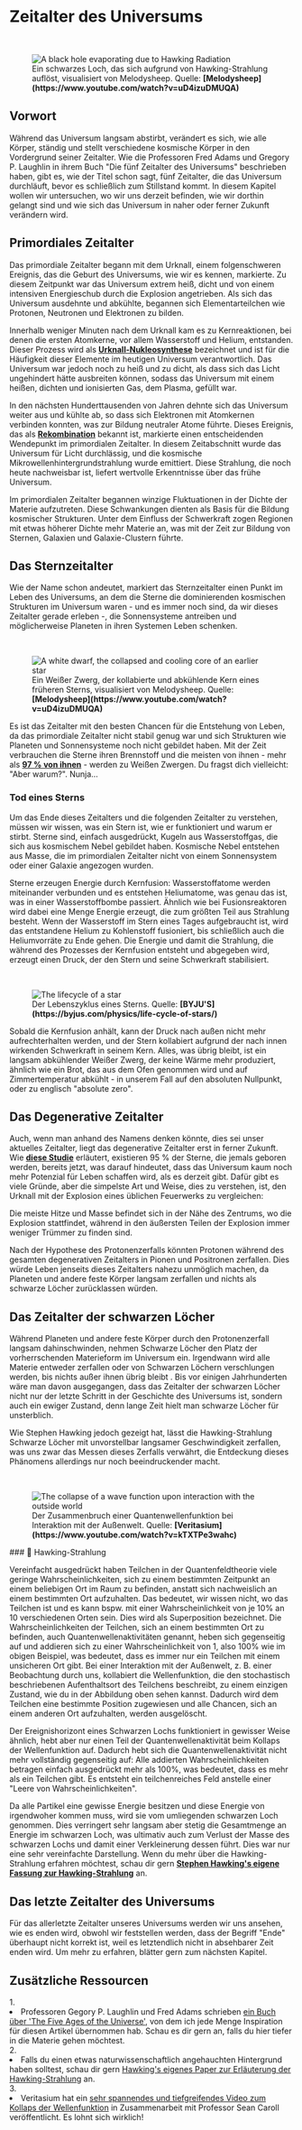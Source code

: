 
# Zeitalter des Universums

<ReadingTime />
<AudioPlayer ident="eras" />

<br/>
<figure>
<Image src={require(".//../../../resources/images/blackhole2.png")} alt="A black hole evaporating due to Hawking Radiation" />
<figcaption style={{ color: "rgb(156, 156, 156)", fontSize: "14px", marginTop: "2px" }}>Ein schwarzes Loch, das sich aufgrund von Hawking-Strahlung auflöst, visualisiert von Melodysheep. Quelle: <strong>[Melodysheep](https://www.youtube.com/watch?v=uD4izuDMUQA)</strong></figcaption>
</figure>

## Vorwort
Während das Universum langsam abstirbt, verändert es sich, wie alle Körper, ständig und stellt verschiedene kosmische Körper in den Vordergrund seiner Zeitalter. Wie die Professoren Fred Adams und Gregory P. Laughlin in ihrem Buch "Die fünf Zeitalter des Universums" beschrieben haben, gibt es, wie der Titel schon sagt, fünf Zeitalter, die das Universum durchläuft, bevor es schließlich zum Stillstand kommt. In diesem Kapitel wollen wir untersuchen, wo wir uns derzeit befinden, wie wir dorthin gelangt sind und wie sich das Universum in naher oder ferner Zukunft verändern wird.

## Primordiales Zeitalter
Das primordiale Zeitalter begann mit dem Urknall, einem folgenschweren Ereignis, das die Geburt des Universums, wie wir es kennen, markierte. Zu diesem Zeitpunkt war das Universum extrem heiß, dicht und von einem intensiven Energieschub durch die Explosion angetrieben. Als sich das Universum ausdehnte und abkühlte, begannen sich Elementarteilchen wie Protonen, Neutronen und Elektronen zu bilden.

Innerhalb weniger Minuten nach dem Urknall kam es zu Kernreaktionen, bei denen die ersten Atomkerne, vor allem Wasserstoff und Helium, entstanden. Dieser Prozess wird als <strong>[Urknall-Nukleosynthese](https://en.wikipedia.org/wiki/Big_Bang_nucleosynthesis)</strong> bezeichnet und ist für die Häufigkeit dieser Elemente im heutigen Universum verantwortlich. Das Universum war jedoch noch zu heiß und zu dicht, als dass sich das Licht ungehindert hätte ausbreiten können, sodass das Universum mit einem heißen, dichten und ionisierten Gas, dem Plasma, gefüllt war.

In den nächsten Hunderttausenden von Jahren dehnte sich das Universum weiter aus und kühlte ab, so dass sich Elektronen mit Atomkernen verbinden konnten, was zur Bildung neutraler Atome führte. Dieses Ereignis, das als <strong>[Rekombination](https://en.wikipedia.org/wiki/Recombination_(cosmology))</strong> bekannt ist, markierte einen entscheidenden Wendepunkt im primordialen Zeitalter. In diesem Zeitabschnitt wurde das Universum für Licht durchlässig, und die kosmische Mikrowellenhintergrundstrahlung wurde emittiert. Diese Strahlung, die noch heute nachweisbar ist, liefert wertvolle Erkenntnisse über das frühe Universum.

Im primordialen Zeitalter begannen winzige Fluktuationen in der Dichte der Materie aufzutreten. Diese Schwankungen dienten als Basis für die Bildung kosmischer Strukturen. Unter dem Einfluss der Schwerkraft zogen Regionen mit etwas höherer Dichte mehr Materie an, was mit der Zeit zur Bildung von Sternen, Galaxien und Galaxie-Clustern führte.

## Das Sternzeitalter
Wie der Name schon andeutet, markiert das Sternzeitalter einen Punkt im Leben des Universums, an dem die Sterne die dominierenden kosmischen Strukturen im Universum waren - und es immer noch sind, da wir dieses Zeitalter gerade erleben -, die Sonnensysteme antreiben und möglicherweise Planeten in ihren Systemen Leben schenken.

<br/>
<figure>
<Image src={require(".//../../../resources/images/whitedwarf.png")} alt="A white dwarf, the collapsed and cooling core of an earlier star" />
<figcaption style={{ color: "rgb(156, 156, 156)", fontSize: "14px", marginTop: "2px" }}>Ein Weißer Zwerg, der kollabierte und abkühlende Kern eines früheren Sterns, visualisiert von Melodysheep. Quelle: <strong>[Melodysheep](https://www.youtube.com/watch?v=uD4izuDMUQA)</strong></figcaption>
</figure>

Es ist das Zeitalter mit den besten Chancen für die Entstehung von Leben, da das primordiale Zeitalter nicht stabil genug war und sich Strukturen wie Planeten und Sonnensysteme noch nicht gebildet haben. Mit der Zeit verbrauchen die Sterne ihren Brennstoff und die meisten von ihnen - mehr als <strong>[97 % von ihnen](https://iopscience.iop.org/article/10.1086/319535)</strong> - werden zu Weißen Zwergen. Du fragst dich vielleicht: "Aber warum?". Nunja...

### Tod eines Sterns
Um das Ende dieses Zeitalters und die folgenden Zeitalter zu verstehen, müssen wir wissen, was ein Stern ist, wie er funktioniert und warum er stirbt. Sterne sind, einfach ausgedrückt, Kugeln aus Wasserstoffgas, die sich aus kosmischem Nebel gebildet haben. Kosmische Nebel entstehen aus Masse, die im primordialen Zeitalter nicht von einem Sonnensystem oder einer Galaxie angezogen wurden.

Sterne erzeugen Energie durch Kernfusion: Wasserstoffatome werden miteinander verbunden und es entstehen Heliumatome, was genau das ist, was in einer Wasserstoffbombe passiert. Ähnlich wie bei Fusionsreaktoren wird dabei eine Menge Energie erzeugt, die zum größten Teil aus Strahlung besteht. Wenn der Wasserstoff im Stern eines Tages aufgebraucht ist, wird das entstandene Helium zu Kohlenstoff fusioniert, bis schließlich auch die Heliumvorräte zu Ende gehen. Die Energie und damit die Strahlung, die während des Prozesses der Kernfusion entsteht und abgegeben wird, erzeugt einen Druck, der den Stern und seine Schwerkraft stabilisiert. 

<br/>
<figure>
<Image src={require(".//../../../resources/images/lifecycle.png")} alt="The lifecycle of a star" />
<figcaption style={{ color: "rgb(156, 156, 156)", fontSize: "14px", marginTop: "2px" }}>Der Lebenszyklus eines Sterns. Quelle: <strong>[BYJU'S](https://byjus.com/physics/life-cycle-of-stars/)</strong></figcaption>
</figure>

Sobald die Kernfusion anhält, kann der Druck nach außen nicht mehr aufrechterhalten werden, und der Stern kollabiert aufgrund der nach innen wirkenden Schwerkraft in seinem Kern.  Alles, was übrig bleibt, ist ein langsam abkühlender Weißer Zwerg, der keine Wärme mehr produziert, ähnlich wie ein Brot, das aus dem Ofen genommen wird und auf Zimmertemperatur abkühlt - in unserem Fall auf den absoluten Nullpunkt, oder zu englisch "absolute zero".

## Das Degenerative Zeitalter
Auch, wenn man anhand des Namens denken könnte, dies sei unser aktuelles Zeitalter, liegt das degenerative Zeitalter erst in ferner Zukunft. Wie <strong>[diese Studie](https://www.wired.com/2012/11/universe-making-stars/#:~:text=That%20means%20that%20rate%20at%20which%20new%20stars,universe%20will%20ever%20see%20have%20already%20been%20born)</strong> erläutert, existieren 95 % der Sterne, die jemals geboren werden, bereits jetzt, was darauf hindeutet, dass das Universum kaum noch mehr Potenzial für Leben schaffen wird, als es derzeit gibt. Dafür gibt es viele Gründe, aber die simpelste Art und Weise, dies zu verstehen, ist, den Urknall mit der Explosion eines üblichen Feuerwerks zu vergleichen:

Die meiste Hitze und Masse befindet sich in der Nähe des Zentrums, wo die Explosion stattfindet, während in den äußersten Teilen der Explosion immer weniger Trümmer zu finden sind.

Nach der Hypothese des Protonenzerfalls könnten Protonen während des gesamten degenerativen Zeitalters in Pionen und Positronen zerfallen. Dies würde Leben jenseits dieses Zeitalters nahezu unmöglich machen, da Planeten und andere feste Körper langsam zerfallen und nichts als schwarze Löcher zurücklassen würden.

## Das Zeitalter der schwarzen Löcher
Während Planeten und andere feste Körper durch den Protonenzerfall langsam dahinschwinden, nehmen Schwarze Löcher den Platz der vorherrschenden Materieform im Universum ein. Irgendwann wird alle Materie entweder zerfallen oder von Schwarzen Löchern verschlungen werden, bis nichts außer ihnen übrig bleibt . Bis vor einigen Jahrhunderten wäre man davon ausgegangen, dass das Zeitalter der schwarzen Löcher nicht nur der letzte Schritt in der Geschichte des Universums ist, sondern auch ein ewiger Zustand, denn lange Zeit hielt man schwarze Löcher für unsterblich.

Wie Stephen Hawking jedoch gezeigt hat, lässt die Hawking-Strahlung Schwarze Löcher mit unvorstellbar langsamer Geschwindigkeit zerfallen, was uns zwar das Messen dieses Zerfalls verwährt, die Entdeckung dieses Phänomens allerdings nur noch beeindruckender macht.

<br/>
<figure>
<Image src={require(".//../../../resources/images/wave.png")} alt="The collapse of a wave function upon interaction with the outside world" />
<figcaption style={{ color: "rgb(156, 156, 156)", fontSize: "14px", marginTop: "2px" }}>Der Zusammenbruch einer Quantenwellenfunktion bei Interaktion mit der Außenwelt. Quelle: <strong>[Veritasium](https://www.youtube.com/watch?v=kTXTPe3wahc)</strong></figcaption>
</figure>

<Callout type="info" emoji="">
### 📘 Hawking-Strahlung

Vereinfacht ausgedrückt haben Teilchen in der Quantenfeldtheorie viele geringe Wahrscheinlichkeiten, sich zu einem bestimmten Zeitpunkt an einem beliebigen Ort im Raum zu befinden, anstatt sich nachweislich an einem bestimmten Ort aufzuhalten. Das bedeutet, wir wissen nicht, wo das Teilchen ist und es kann bspw. mit einer Wahrscheinlichkeit von je 10% an 10 verschiedenen Orten sein. Dies wird als Superposition bezeichnet. Die Wahrscheinlichkeiten der Teilchen, sich an einem bestimmten Ort zu befinden, auch Quantenwellenaktivitäten genannt, heben sich gegenseitig auf und addieren sich zu einer Wahrscheinlichkeit von 1, also 100% wie im obigen Beispiel, was bedeutet, dass es immer nur ein Teilchen mit einem unsicheren Ort gibt. Bei einer Interaktion mit der Außenwelt, z. B. einer Beobachtung durch uns, kollabiert die Wellenfunktion, die den stochastisch beschriebenen Aufenthaltsort des Teilchens beschreibt, zu einem einzigen Zustand, wie du in der Abbildung oben sehen kannst. Dadurch wird dem Teilchen eine bestimmte Position zugewiesen und alle Chancen, sich an einem anderen Ort aufzuhalten, werden ausgelöscht. 

Der Ereignishorizont eines Schwarzen Lochs funktioniert in gewisser Weise ähnlich, hebt aber nur einen Teil der Quantenwellenaktivität beim Kollaps der Wellenfunktion auf. Dadurch hebt sich die Quantenwellenaktivität nicht mehr vollständig gegenseitig auf: Alle addierten Wahrscheinlichkeiten betragen einfach ausgedrückt mehr als 100%, was bedeutet, dass es mehr als ein Teilchen gibt. Es entsteht ein teilchenreiches Feld anstelle einer "Leere von Wahrscheinlichkeiten".

Da alle Partikel eine gewisse Energie besitzen und diese Energie von irgendwoher kommen muss, wird sie vom umliegenden schwarzen Loch genommen. Dies verringert sehr langsam aber stetig die Gesamtmenge an Energie im schwarzen Loch, was ultimativ auch zum Verlust der Masse des schwarzen Lochs und damit einer Verkleinerung dessen führt. Dies war nur eine sehr vereinfachte Darstellung. Wenn du mehr über die Hawking-Strahlung erfahren möchtest, schau dir gern <strong>[Stephen Hawking's eigene Fassung zur Hawking-Strahlung](https://www.brainmaster.com/software/pubs/physics/Hawking%20Particle%20Creation.pdf)</strong> an.
<br />
</Callout>

## Das letzte Zeitalter des Universums
Für das allerletzte Zeitalter unseres Universums werden wir uns ansehen, wie es enden wird, obwohl wir feststellen werden, dass der Begriff "Ende" überhaupt nicht korrekt ist, weil es letztendlich nicht in absehbarer Zeit enden wird. Um mehr zu erfahren, blätter gern zum nächsten Kapitel.


<SaveArticleSection article="future-eras"/>

## Zusätzliche Ressourcen
<AdditionalResources>
  <div>
    <span>1. </span><li>Professoren Gegory P. Laughlin und Fred Adams schrieben <a href="https://en.wikipedia.org/wiki/The_Five_Ages_of_the_Universe" target="_blank">ein Buch über 'The Five Ages of the Universe'</a>, von dem ich jede Menge Inspiration für diesen Artikel übernommen hab. Schau es dir gern an, falls du hier tiefer in die Materie gehen möchtest.</li>
  </div>
  <div>
    <span>2. </span><li>Falls du einen etwas naturwissenschaftlich angehauchten Hintergrund haben solltest, schau dir gern <a href="https://www.brainmaster.com/software/pubs/physics/Hawking%20Particle%20Creation.pdf" target="_blank">Hawking's eigenes Paper zur Erläuterung der Hawking-Strahlung</a> an.</li>
  </div>
  <div>
    <span>3. </span><li>Veritasium hat ein <a href="https://www.youtube.com/watch?v=kTXTPe3wahc" target="_blank">sehr spannendes und tiefgreifendes Video zum Kollaps der Wellenfunktion</a> in Zusammenarbeit mit Professor Sean Caroll veröffentlicht. Es lohnt sich wirklich!</li>
  </div>
</AdditionalResources>


<Analytics />